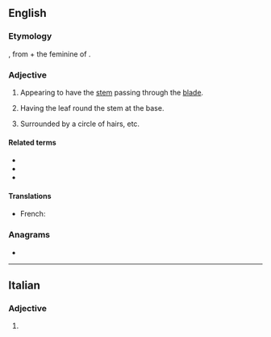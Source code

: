 ==English==

===Etymology===
{{bor+|en|NL.|perfoliāta}}, from {{der|en|la|per-||through}} + the feminine of {{der|en|la|foliātus||foliate}}.

===Adjective===
{{en-adj|-}}

# {{lb|en|botany|of leaves}} Appearing to have the [[stem]] passing through the [[blade]].
# {{lb|en|botany|of leaves}} Having the leaf round the stem at the base.
# {{lb|en|zoology}} Surrounded by a circle of hairs, etc.

====Related terms====
* {{l|en|peltate}}
* {{l|en|connate}}
* {{l|en|amplexicaul}}

====Translations====
{{trans-top|botany}}
*French: {{t+|fr|perfolié}}
{{trans-bottom}}

===Anagrams===
* {{anagrams|en|a=aeefiloprt|pie floater}}

----

==Italian==

===Adjective===
{{head|it|adjective form}}

# {{feminine plural of|it|perfoliato}}